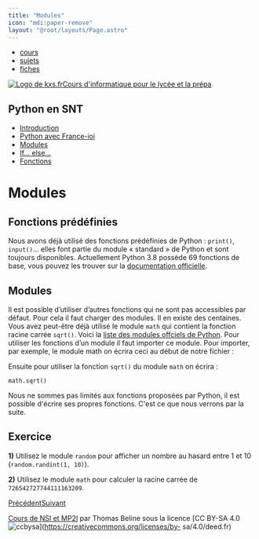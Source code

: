 ```yaml
---
title: "Modules"
icon: "mdi:paper-remove"
layout: "@root/layouts/Page.astro"
---
```


  * [cours](https://kxs.fr/cours/)
  * [sujets](https://kxs.fr/sujets/)
  * [fiches](https://kxs.fr/fiches/)

[![Logo de kxs.fr](/img/logo.svg)](https://kxs.fr/)[Cours d'informatique pour
le lycée et la prépa](https://kxs.fr/cours/)

## Python en SNT

  * [Introduction](.)
  * [Python avec France-ioi](python-france-ioi)
  * [Modules](modules)
  * [If… else…](if-else)
  * [Fonctions](fonctions)

# Modules

## Fonctions prédéfinies

Nous avons déjà utilisé des fonctions prédéfinies de Python : `print()`,
`input()`… elles font partie du module « standard » de Python et sont toujours
disponibles. Actuellement Python 3.8 possède 69 fonctions de base, vous pouvez
les trouver sur la [documentation
officielle](https://docs.python.org/fr/3/library/functions.html).

## Modules

Il est possible d’utiliser d’autres fonctions qui ne sont pas accessibles par
défaut. Pour cela il faut charger des modules. Il en existe des centaines.
Vous avez peut-être déjà utilisé le module `math` qui contient la fonction
racine carrée `sqrt()`. Voici la [liste des modules offciels de
Python](https://docs.python.org/fr/3/py-modindex.html). Pour utiliser les
fonctions d’un module il faut importer ce module. Pour importer, par exemple,
le module math on écrira ceci au début de notre fichier :

    
    

Ensuite pour utiliser la fonction `sqrt()` du module `math` on écrira :

    
    
    math.sqrt()

Nous ne sommes pas limités aux fonctions proposées par Python, il est possible
d'écrire ses propres fonctions. C'est ce que nous verrons par la suite.

## Exercice

**1)** Utilisez le module `random` pour afficher un nombre au hasard entre 1
et 10 (`random.randint(1, 10)`).

**2)** Utilisez le module `math` pour calculer la racine carrée de
`726542727744111163209`.

[Précédent](python-france-ioi)[Suivant](if-else)

[Cours de NSI et MP2I](https://kxs.fr/cours/) par Thomas Beline sous la
licence [CC BY-SA 4.0
![ccbysa](/img/ccbysa.svg)](https://creativecommons.org/licenses/by-
sa/4.0/deed.fr)

